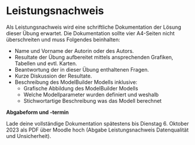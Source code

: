# Leistungsnachweis

Als Leistungsnachweis wird eine schriftliche Dokumentation der Lösung dieser Übung erwartet. Die Dokumentation sollte vier A4-Seiten nicht überschreiten und muss Folgendes beinhalten:

- Name und Vorname der Autorin oder des Autors.
- Resultate der Übung aufbereitet mittels ansprechenden Grafiken, Tabellen und evtl. Karten.
- Beantwortung der in dieser Übung enthaltenen Fragen.
- Kurze Diskussion der Resultate.
- Beschreibung des ModelBuilder Modells inklusive:
  - Grafische Abbildung des ModelBuilder Modells
  - Welche Modellparameter wurden definiert und weshalb
  - Stichwortartige Beschreibung was das Modell berechnet

**Abgabeform und -termin**

Lade deine vollständige Dokumentation spätestens bis Dienstag 6. Oktober 2023 als PDF über Moodle hoch (Abgabe Leistungsnachweis Datenqualität und Unsicherheit).
